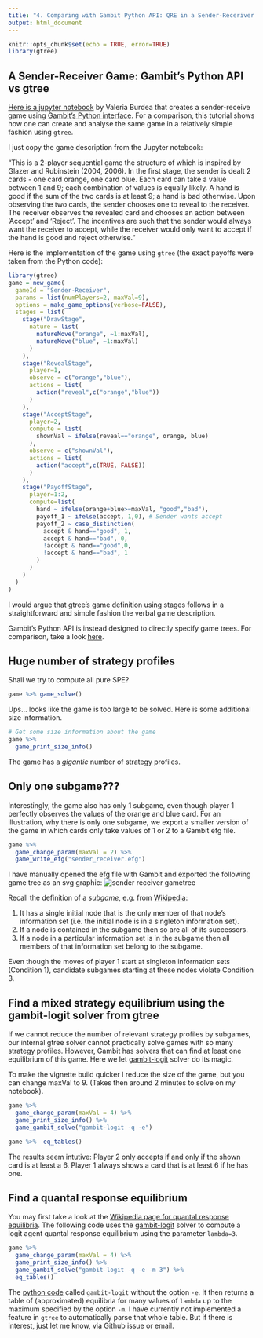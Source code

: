 ```yaml
---
title: "4. Comparing with Gambit Python API: QRE in a Sender-Receriver Game"
output: html_document
---
```


```r
knitr::opts_chunk$set(echo = TRUE, error=TRUE)
library(gtree)
```

## A Sender-Receiver Game: Gambit's Python API vs gtree

[Here is a jupyter notebook](https://nbviewer.jupyter.org/github/gambitproject/gambit/blob/master/contrib/samples/sendrecv.ipynb) by Valeria Burdea that creates a sender-receive game using [Gambit's Python interface](http://www.gambit-project.org/gambit16/16.0.0/pyapi.html). For a comparison, this tutorial shows how one can create and analyse the same game in a relatively simple fashion using `gtree`.

I just copy the game description from the Jupyter notebook:

"This is a 2-player sequential game the structure of which is inspired by Glazer and Rubinstein (2004, 2006). In the first stage, the sender is dealt 2 cards - one card orange, one card blue. Each card can take a value between 1 and 9; each combination of values is equally likely. A hand is good if the sum of the two cards is at least 9; a hand is bad otherwise. Upon observing the two cards, the sender chooses one to reveal to the receiver. The receiver observes the revealed card and chooses an action between 'Accept' and 'Reject'. The incentives are such that the sender would always want the receiver to accept, while the receiver would only want to accept if the hand is good and reject otherwise."

Here is the implementation of the game using `gtree` (the exact payoffs were taken from the Python code):
```r
library(gtree)
game = new_game(
  gameId = "Sender-Receiver",
  params = list(numPlayers=2, maxVal=9),
  options = make_game_options(verbose=FALSE),
  stages = list(
    stage("DrawStage",
      nature = list(
        natureMove("orange", ~1:maxVal),
        natureMove("blue", ~1:maxVal)
      )
    ),
    stage("RevealStage",
      player=1,
      observe = c("orange","blue"),
      actions = list(
        action("reveal",c("orange","blue"))
      )
    ),
    stage("AcceptStage",
      player=2,
      compute = list(
        shownVal ~ ifelse(reveal=="orange", orange, blue)
      ),
      observe = c("shownVal"),
      actions = list(
        action("accept",c(TRUE, FALSE))
      )
    ),
    stage("PayoffStage",
      player=1:2,
      compute=list(
        hand ~ ifelse(orange+blue>=maxVal, "good","bad"), 
        payoff_1 ~ ifelse(accept, 1,0), # Sender wants accept
        payoff_2 ~ case_distinction(
          accept & hand=="good", 1,
          accept & hand=="bad", 0,
          !accept & hand=="good",0,
          !accept & hand=="bad", 1
        )
      )
    )
  )
) 
```

I would argue that gtree's game definition using stages follows in a straightforward and simple fashion the verbal game description. 

Gambit's Python API is instead designed to directly specify game trees. For comparison, take a look [here](https://nbviewer.jupyter.org/github/gambitproject/gambit/blob/master/contrib/samples/sendrecv.ipynb).

## Huge number of strategy profiles

Shall we try to compute all pure SPE?
```r
game %>% game_solve()
```
Ups... looks like the game is too large to be solved. Here is some additional size information.
```r
# Get some size information about the game
game %>% 
  game_print_size_info()
```
The game has a *gigantic* number of strategy profiles. 

## Only one subgame???

Interestingly, the game also has only 1 subgame, even though player 1 perfectly observes the values of the orange and blue card. For an illustration, why there is only one subgame, we export a smaller version of the game in which cards only take values of 1 or 2 to a Gambit efg file.
```r
game %>%
  game_change_param(maxVal = 2) %>%
  game_write_efg("sender_receiver.efg")
```
I have manually opened the efg file with Gambit and exported the following game tree as an svg graphic:
![sender receiver gametree](sender_receiver.svg)

Recall the definition of a *subgame*, e.g. from [Wikipedia](https://en.wikipedia.org/wiki/Subgame):

1. It has a single initial node that is the only member of that node's information set (i.e. the initial node is in a singleton information set).
2. If a node is contained in the subgame then so are all of its successors.
3. If a node in a particular information set is in the subgame then all members of that information set belong to the subgame.

Even though the moves of player 1 start at singleton information sets (Condition 1), candidate subgames starting at these nodes violate Condition 3.

## Find a mixed strategy equilibrium using the gambit-logit solver from gtree

If we cannot reduce the number of relevant strategy profiles by subgames, our internal gtree solver cannot practically solve games with so many strategy profiles. However, Gambit has solvers that can find at least one equilibrium of this game. Here we let [gambit-logit](https://gambitproject.readthedocs.io/en/latest/tools.html#gambit-logit-compute-quantal-response-equilbria) solver do its magic.

To make the vignette build quicker I reduce the size of the game, but you can change maxVal to 9. (Takes then around 2 minutes to solve on my notebook).
```r
game %>%
  game_change_param(maxVal = 4) %>%
  game_print_size_info() %>%
  game_gambit_solve("gambit-logit -q -e")

game %>%  eq_tables()
```
The results seem intutive: Player 2 only accepts if and only if the shown card is at least a 6. Player 1 always shows a card that is at least 6 if he has one.


## Find a quantal response equilibrium

You may first take a look at the [Wikipedia page for quantal response equilibria](https://en.wikipedia.org/wiki/Quantal_response_equilibrium). The following code uses the [gambit-logit](https://gambitproject.readthedocs.io/en/latest/tools.html#gambit-logit-compute-quantal-response-equilbria) solver to compute a logit agent quantal response equilibrium using the parameter `lambda=3`.

```r
game %>%
  game_change_param(maxVal = 4) %>%
  game_print_size_info() %>%
  game_gambit_solve("gambit-logit -q -e -m 3") %>%
  eq_tables()
```

The [python code](https://nbviewer.jupyter.org/github/gambitproject/gambit/blob/master/contrib/samples/sendrecv.ipynb) called `gambit-logit` without the option `-e`. It then returns a table of (approximated) equilibria for many values of `lambda` up to the maximum specified by the option `-m`. I have currently not implemented a feature in `gtree` to automatically parse that whole table. But if there is interest, just let me know, via Github issue or email.
